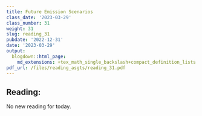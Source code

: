 ```yaml
---
title: Future Emission Scenarios
class_date: '2023-03-29'
class_number: 31
weight: 31
slug: reading_31
pubdate: '2022-12-31'
date: '2023-03-29'
output:
  blogdown::html_page:
    md_extensions: +tex_math_single_backslash+compact_definition_lists
pdf_url: /files/reading_asgts/reading_31.pdf
---
```

## Reading:

No new reading for today.
